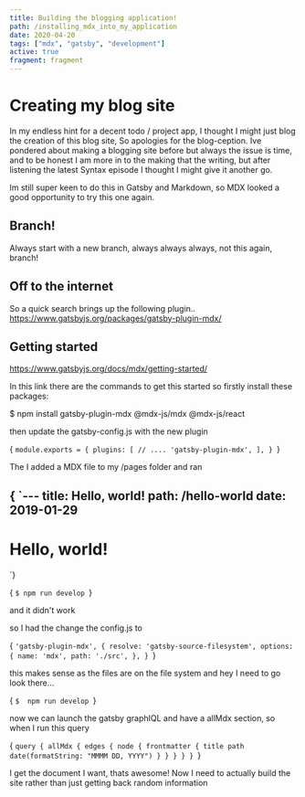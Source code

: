 ```yaml
---
title: Building the blogging application!
path: /installing_mdx_into_my_application
date: 2020-04-20
tags: ["mdx", "gatsby", "development"]
active: true
fragment: fragment
---
```

# Creating my blog site

In my endless hint for a decent todo / project app, I thought I might just blog the creation of this blog site, So apologies for the blog-ception. Ive pondered about making a blogging site before but always the issue is time, and to be honest  I am more in to the making that the writing, but after listening the latest Syntax episode I thought I might give it another go.

Im still super keen to do this in Gatsby and Markdown, so MDX looked a good opportunity to try this one again.

## Branch!

Always start with a new branch, always always always, not this again, branch!

## Off to the internet

So a quick search brings up the following plugin.. https://www.gatsbyjs.org/packages/gatsby-plugin-mdx/

## Getting started

https://www.gatsbyjs.org/docs/mdx/getting-started/

In this link there are the commands to get this started so firstly install these packages:

<Javascript>
$ npm install gatsby-plugin-mdx @mdx-js/mdx @mdx-js/react
</Javascript>

then update the gatsby-config.js with the new plugin

<Javascript>{
`module.exports = {
  plugins: [
    // ....
    'gatsby-plugin-mdx',
  ],
}
`}</Javascript>

The I added a MDX file to my /pages folder and ran


<Javascript>{
`---
title: Hello, world!
path: /hello-world
date: 2019-01-29
---
# Hello, world!
`}</Javascript>

<Javascript>{
`$ npm run develop
`}</Javascript>

and it didn't work

so I had the change the config.js to

<Javascript>{
`'gatsby-plugin-mdx',
{
  resolve: 'gatsby-source-filesystem',
    options: {
      name: 'mdx',
      path: './src',
  },
}
`}</Javascript>

this makes sense as the files are on the file system and hey I need to go look there...

<Javascript>{
`$  npm run develop
`}</Javascript>

now we can launch the gatsby graphIQL and have a allMdx section, so when I run this query

<Javascript>{
`query {
 allMdx {
   edges {
     node {
       frontmatter {
         title
         path
         date(formatString: "MMMM DD, YYYY")
       }
      }
    }
  }
}
`}</Javascript>


I get the document I want, thats awesome! Now I need to actually build the site rather than just getting back random information
